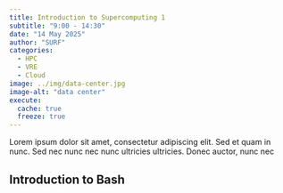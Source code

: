 ```yaml
---
title: Introduction to Supercomputing 1
subtitle: "9:00 - 14:30"
date: "14 May 2025"
author: "SURF"
categories:
  - HPC
  - VRE
  - Cloud
image: ../img/data-center.jpg
image-alt: "data center"
execute: 
  cache: true
  freeze: true
---
```


Lorem ipsum dolor sit amet, consectetur adipiscing elit. Sed et quam in nunc. Sed nec nunc nec nunc ultricies ultricies. Donec auctor, nunc nec

## Introduction to Bash

